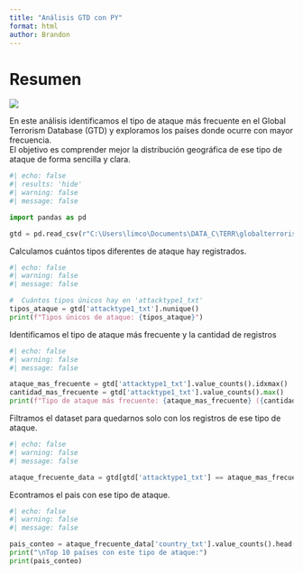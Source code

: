 ```yaml
---
title: "Análisis GTD con PY"
format: html
author: Brandon
---
```


# Resumen

![](Terrorist.png)

En este análisis identificamos el tipo de ataque más frecuente en el Global Terrorism Database (GTD) y exploramos los países donde ocurre con mayor frecuencia.\
El objetivo es comprender mejor la distribución geográfica de ese tipo de ataque de forma sencilla y clara.

```python
#| echo: false       
#| results: 'hide'   
#| warning: false    
#| message: false 

import pandas as pd

gtd = pd.read_csv(r"C:\Users\limco\Documents\DATA_C\TERR\globalterrorismdb_0718dist.csv", encoding='ISO-8859-1')

```

Calculamos cuántos tipos diferentes de ataque hay registrados.

```python
#| echo: false
#| warning: false
#| message: false

#  Cuántos tipos únicos hay en 'attacktype1_txt'
tipos_ataque = gtd['attacktype1_txt'].nunique()
print(f"Tipos únicos de ataque: {tipos_ataque}")

```

Identificamos el tipo de ataque más frecuente y la cantidad de registros

```python
#| echo: false
#| warning: false
#| message: false

ataque_mas_frecuente = gtd['attacktype1_txt'].value_counts().idxmax()
cantidad_mas_frecuente = gtd['attacktype1_txt'].value_counts().max()
print(f"Tipo de ataque más frecuente: {ataque_mas_frecuente} ({cantidad_mas_frecuente} registros)")

```

Filtramos el dataset para quedarnos solo con los registros de ese tipo de ataque.

```python
#| echo: false
#| warning: false
#| message: false

ataque_frecuente_data = gtd[gtd['attacktype1_txt'] == ataque_mas_frecuente]

```

Econtramos el pais con ese tipo de ataque.

```python
#| echo: false
#| warning: false
#| message: false

pais_conteo = ataque_frecuente_data['country_txt'].value_counts().head(10)
print("\nTop 10 países con este tipo de ataque:")
print(pais_conteo)
```